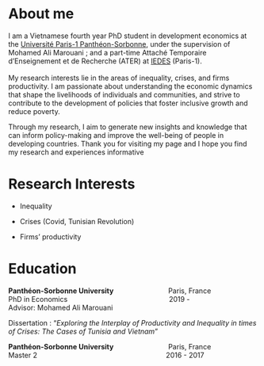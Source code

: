 # About me

I am a Vietnamese fourth year PhD student in development economics at the [Université Paris-1 Panthéon-Sorbonne](https://www.pantheonsorbonne.fr/page-perso/mple), under the supervision of Mohamed Ali Marouani ; and a part-time Attaché Temporaire d'Enseignement et de Recherche (ATER) at [IEDES](https://iedes.pantheonsorbonne.fr/liedes-en-bref) (Paris-1).\
\
My research interests lie in the areas of inequality, crises, and firms productivity. I am passionate about understanding the economic dynamics that shape the livelihoods of individuals and communities, and strive to contribute to the development of policies that foster inclusive growth and reduce poverty.

Through my research, I aim to generate new insights and knowledge that can inform policy-making and improve the well-being of people in developing countries. Thank you for visiting my page and I hope you find my research and experiences informative

# Research Interests

-   Inequality

-   Crises (Covid, Tunisian Revolution)

-   Firms' productivity

# Education

**Panthéon-Sorbonne University**                            Paris, France  \
PhD in Economics                                                    2019 -  \
Advisor: Mohamed Ali Marouani

Dissertation : "*Exploring the Interplay of Productivity and Inequality in times of Crises: The Cases of Tunisia and Vietnam*"

**Panthéon-Sorbonne University**                            Paris, France  \
Master 2                                                                  2016 - 2017  \
